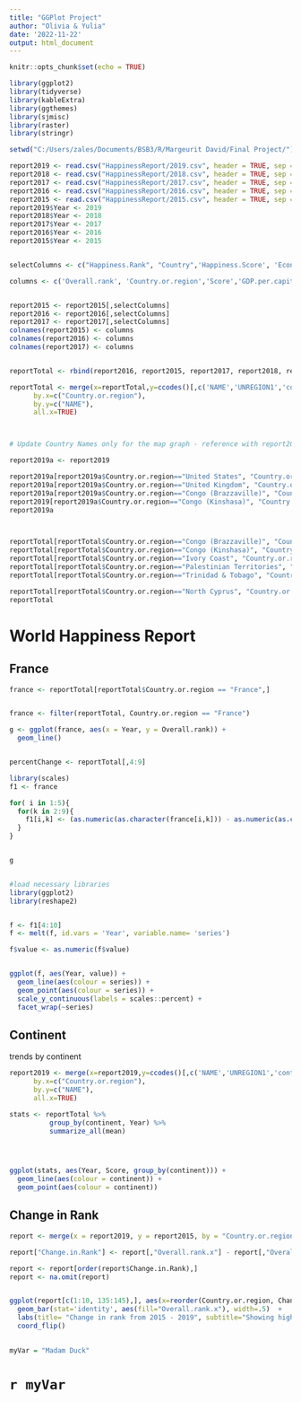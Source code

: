 ```yaml
---
title: "GGPlot Project"
author: "Olivia & Yulia"
date: '2022-11-22'
output: html_document
---
```


```r
knitr::opts_chunk$set(echo = TRUE)

library(ggplot2)
library(tidyverse)
library(kableExtra)
library(ggthemes)
library(sjmisc)
library(raster)
library(stringr)

setwd("C:/Users/zales/Documents/BSB3/R/Margeurit David/Final Project/")

report2019 <- read.csv("HappinessReport/2019.csv", header = TRUE, sep = ",")
report2018 <- read.csv("HappinessReport/2018.csv", header = TRUE, sep = ",")
report2017 <- read.csv("HappinessReport/2017.csv", header = TRUE, sep = ",")
report2016 <- read.csv("HappinessReport/2016.csv", header = TRUE, sep = ",")
report2015 <- read.csv("HappinessReport/2015.csv", header = TRUE, sep = ",")
report2019$Year <- 2019
report2018$Year <- 2018
report2017$Year <- 2017
report2016$Year <- 2016
report2015$Year <- 2015


selectColumns <- c("Happiness.Rank", "Country",'Happiness.Score', 'Economy..GDP.per.Capita.', 'Family', 'Health..Life.Expectancy.', 'Freedom', 'Generosity', 'Trust..Government.Corruption.', 'Year')

columns <- c('Overall.rank', 'Country.or.region','Score','GDP.per.capita','Social.support','Healthy.life.expectancy','Freedom.to.make.life.choices','Generosity','Perceptions.of.corruption', 'Year')


report2015 <- report2015[,selectColumns]
report2016 <- report2016[,selectColumns]
report2017 <- report2017[,selectColumns]
colnames(report2015) <- columns
colnames(report2016) <- columns
colnames(report2017) <- columns


reportTotal <- rbind(report2016, report2015, report2017, report2018, report2019)

reportTotal <- merge(x=reportTotal,y=ccodes()[,c('NAME','UNREGION1','continent')], 
      by.x=c("Country.or.region"), 
      by.y=c("NAME"),
      all.x=TRUE)



# Update Country Names only for the map graph - reference with report2019a

report2019a <- report2019

report2019a[report2019a$Country.or.region=="United States", "Country.or.region"] <- "USA"
report2019a[report2019a$Country.or.region=="United Kingdom", "Country.or.region"] <- "UK"
report2019a[report2019a$Country.or.region=="Congo (Brazzaville)", "Country.or.region"] <- "Democratic Republic of the Congo"
report2019[report2019a$Country.or.region=="Congo (Kinshasa)", "Country.or.region"] <- "Democratic Republic of the Congo"
report2019a



reportTotal[reportTotal$Country.or.region=="Congo (Brazzaville)", "Country.or.region"] <- "Democratic Republic of the Congo"
reportTotal[reportTotal$Country.or.region=="Congo (Kinshasa)", "Country.or.region"] <- "Democratic Republic of the Congo"
reportTotal[reportTotal$Country.or.region=="Ivory Coast", "Country.or.region"] <- "Côte d'Ivoire"
reportTotal[reportTotal$Country.or.region=="Palestinian Territories", "Country.or.region"] <- "Palestina"
reportTotal[reportTotal$Country.or.region=="Trinidad & Tobago", "Country.or.region"] <- "Trinidad and Tobago"

reportTotal[reportTotal$Country.or.region=="North Cyprus", "Country.or.region"] <- "Northern Cyprus"
reportTotal


```




# World Happiness Report {.tabset .tabset-fade}


## France


```r

france <- reportTotal[reportTotal$Country.or.region == "France",]


france <- filter(reportTotal, Country.or.region == "France")

g <- ggplot(france, aes(x = Year, y = Overall.rank)) + 
  geom_line() 


percentChange <- reportTotal[,4:9]

library(scales)
f1 <- france

for( i in 1:5){
  for(k in 2:9){
    f1[i,k] <- (as.numeric(as.character(france[i,k])) - as.numeric(as.character(france[5,k])))/ as.numeric(as.character(france[5,k]))
  }
}


g



```




```r
#load necessary libraries
library(ggplot2)
library(reshape2)


f <- f1[4:10]
f <- melt(f, id.vars = 'Year', variable.name= 'series')

f$value <- as.numeric(f$value)


ggplot(f, aes(Year, value)) +
  geom_line(aes(colour = series)) +
  geom_point(aes(colour = series)) +
  scale_y_continuous(labels = scales::percent) +
  facet_wrap(~series)

```



## Continent

trends by continent


```r

report2019 <- merge(x=report2019,y=ccodes()[,c('NAME','UNREGION1','continent')], 
      by.x=c("Country.or.region"), 
      by.y=c("NAME"),
      all.x=TRUE)

stats <- reportTotal %>% 
          group_by(continent, Year) %>% 
          summarize_all(mean)




ggplot(stats, aes(Year, Score, group_by(continent))) +
  geom_line(aes(colour = continent)) +
  geom_point(aes(colour = continent))

```

<h2> Change in Rank</h2>

```r

report <- merge(x = report2019, y = report2015, by = "Country.or.region", all = TRUE)

report["Change.in.Rank"] <- report[,"Overall.rank.x"] - report[,"Overall.rank.y"]

report <- report[order(report$Change.in.Rank),]
report <- na.omit(report)


ggplot(report[c(1:10, 135:145),], aes(x=reorder(Country.or.region, Change.in.Rank), y=Change.in.Rank)) + 
  geom_bar(stat='identity', aes(fill="Overall.rank.x"), width=.5)  +
  labs(title= "Change in rank from 2015 - 2019", subtitle="Showing highest/lowest changes") + 
  coord_flip()
  

myVar = "Madam Duck"

```


<h1>`r myVar`</h1>


#

